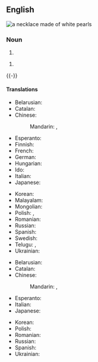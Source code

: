 {{also|pearl-necklace}}

==English==
[[File:White pearl necklace.jpg|thumb|a '''necklace''' made of white '''pearls''']]
{{wikipedia|dab=pearl necklace}}

===Noun===
{{en-noun}}

# {{def|A [[necklace]] made of [[pearl]]s.}}
{{quote-Fanny Hill|part=3
|Silks, laces, ear-rings, '''pearl-necklace''', gold watch, in short, all the trinkets and articles of dress were lavishly heap'd upon me}}
# {{lb|en|idiomatic|vulgar|slang}} {{def|A [[sex act]] whereby [[semen]] is [[ejaculated]] onto a partner's [[neck]].}}

{{-}}

====Translations====
{{trans-top|necklace made of pearls}}
* Belarusian: {{t|be|жамчу́жныя кара́лі|m-p}}
* Catalan: {{t|ca|collaret de perles|m}}
* Chinese:
*: Mandarin: {{t|cmn|珍珠項鏈}}, {{t|cmn|珍珠项链|tr=zhēnzhū xiàngliàn}}
* Esperanto: {{t|eo|perlokoliero}}
* Finnish: {{t+|fi|helminauha}}
* French: {{t|fr|collier de perles|m}}
* German: {{t+|de|Perlenkette|f}}
* Hungarian: {{t+|hu|gyöngysor}}
* Ido: {{t+|io|perlokoliaro}}
* Italian: {{t|it|collana di perle|f}}
* Japanese: {{t-needed|ja}}
{{trans-mid}}
* Korean: {{t|ko|진주 목걸이}}
* Malayalam: {{t+|ml|മുത്തുമാല}}
* Mongolian: {{t|mn|сувдан зүүлт}}
* Polish: {{t|pl|sznur pereł|m}}, {{t|pl|perłowy naszyjnik|m}}
* Romanian: {{t|ro|șirag de perle|n}}
* Russian: {{t|ru|жемчу́жное ожере́лье|n}}
* Spanish: {{t|es|collar de perlas|m}}
* Swedish: {{t|sv|pärlhalsband|n}}
* Telugu: {{t+|te|ముక్తావళి}}, {{t|te|ముత్యాలహారము}}
* Ukrainian: {{t|uk|перло́ве нами́сто|n}}
{{trans-bottom}}

{{trans-top|sex act of ejaculating onto a partner's neck}}
* Belarusian: {{t|be|жамчу́жныя кара́лі|m-p}}
* Catalan: {{t|ca|collaret de perles|m}}
* Chinese:
*: Mandarin: {{t|cmn|珍珠項鏈}}, {{t|cmn|珍珠项链|tr=zhēnzhū xiàngliàn}}
* Esperanto: {{t|eo|perlokoliero}}
* Italian: {{t|it|collana di perle|f}}
* Japanese: {{t|ja|パール・ネックレス|tr=pāru nekkuresu}}
{{trans-mid}}
* Korean: {{t|ko|펄 네클레스}}
* Polish: {{t|pl|pearl necklace|m}}
* Romanian: {{t|ro|șirag de perle|n}}
* Russian: {{t|ru|жемчу́жное ожере́лье|n}}
* Spanish: {{t|es|collar de perlas|m}}
* Ukrainian: {{t|uk|перло́ве нами́сто|n}}
{{trans-bottom}}

{{topics|en|Jewelry|Sex}}
